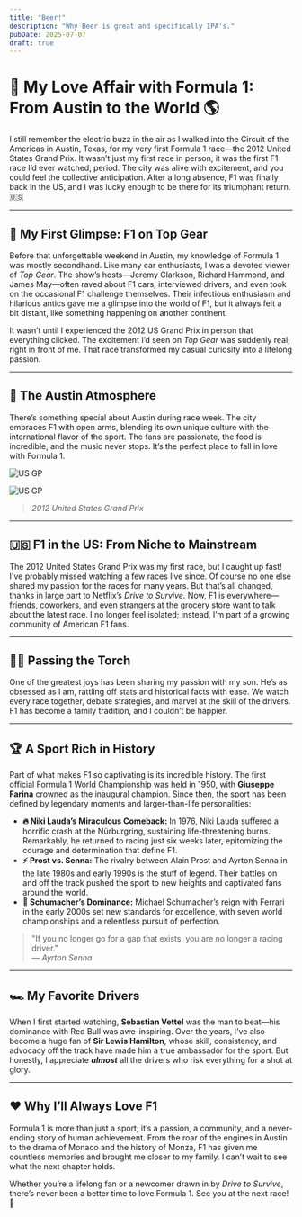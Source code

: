 ```yaml
---
title: "Beer!"
description: "Why Beer is great and specifically IPA's."
pubDate: 2025-07-07
draft: true
---
```


# 🏁 My Love Affair with Formula 1: From Austin to the World 🌎

I still remember the electric buzz in the air as I walked into the Circuit of the Americas in Austin, Texas, for my very first Formula 1 race—the 2012 United States Grand Prix. It wasn’t just my first race in person; it was the first F1 race I’d ever watched, period. The city was alive with excitement, and you could feel the collective anticipation. After a long absence, F1 was finally back in the US, and I was lucky enough to be there for its triumphant return. 🇺🇸

---

## 👀 My First Glimpse: F1 on Top Gear

Before that unforgettable weekend in Austin, my knowledge of Formula 1 was mostly secondhand. Like many car enthusiasts, I was a devoted viewer of *Top Gear*. The show’s hosts—Jeremy Clarkson, Richard Hammond, and James May—often raved about F1 cars, interviewed drivers, and even took on the occasional F1 challenge themselves. Their infectious enthusiasm and hilarious antics gave me a glimpse into the world of F1, but it always felt a bit distant, like something happening on another continent.

It wasn’t until I experienced the 2012 US Grand Prix in person that everything clicked. The excitement I’d seen on *Top Gear* was suddenly real, right in front of me. That race transformed my casual curiosity into a lifelong passion.

---

## 🎉 The Austin Atmosphere

There’s something special about Austin during race week. The city embraces F1 with open arms, blending its own unique culture with the international flavor of the sport. The fans are passionate, the food is incredible, and the music never stops. It’s the perfect place to fall in love with Formula 1.

![US GP](https://qmpdliftraf4pov3.public.blob.vercel-storage.com/2012usgp-4fBWNYkZf6xtpWdv5ceiXuGQCxx30C.webp)

![US GP](https://qmpdliftraf4pov3.public.blob.vercel-storage.com/2012usgp%282%29-ckC9vhKHgWr8si65shjIAjS13Vhk6F.webp)
> *2012 United States Grand Prix*

---

## 🇺🇸 F1 in the US: From Niche to Mainstream

The 2012 United States Grand Prix was my first race, but I caught up fast! I've probably missed watching a few races live since. Of course no one else shared my passion for the races for many years. But that’s all changed, thanks in large part to Netflix’s *Drive to Survive*. Now, F1 is everywhere—friends, coworkers, and even strangers at the grocery store want to talk about the latest race. I no longer feel isolated; instead, I’m part of a growing community of American F1 fans.

---

## 👨‍👦 Passing the Torch

One of the greatest joys has been sharing my passion with my son. He’s as obsessed as I am, rattling off stats and historical facts with ease. We watch every race together, debate strategies, and marvel at the skill of the drivers. F1 has become a family tradition, and I couldn’t be happier.

---

## 🏆 A Sport Rich in History

Part of what makes F1 so captivating is its incredible history. The first official Formula 1 World Championship was held in 1950, with **Giuseppe Farina** crowned as the inaugural champion. Since then, the sport has been defined by legendary moments and larger-than-life personalities:

- **🔥 Niki Lauda’s Miraculous Comeback:** In 1976, Niki Lauda suffered a horrific crash at the Nürburgring, sustaining life-threatening burns. Remarkably, he returned to racing just six weeks later, epitomizing the courage and determination that define F1.
- **⚡ Prost vs. Senna:** The rivalry between Alain Prost and Ayrton Senna in the late 1980s and early 1990s is the stuff of legend. Their battles on and off the track pushed the sport to new heights and captivated fans around the world.
- **🏅 Schumacher’s Dominance:** Michael Schumacher’s reign with Ferrari in the early 2000s set new standards for excellence, with seven world championships and a relentless pursuit of perfection.

> "If you no longer go for a gap that exists, you are no longer a racing driver."  
> — *Ayrton Senna*

---

## 🏎️ My Favorite Drivers

When I first started watching, **Sebastian Vettel** was the man to beat—his dominance with Red Bull was awe-inspiring. Over the years, I’ve also become a huge fan of **Sir Lewis Hamilton**, whose skill, consistency, and advocacy off the track have made him a true ambassador for the sport. But honestly, I appreciate ***almost*** all the drivers who risk everything for a shot at glory.

---

## ❤️ Why I’ll Always Love F1

Formula 1 is more than just a sport; it’s a passion, a community, and a never-ending story of human achievement. From the roar of the engines in Austin to the drama of Monaco and the history of Monza, F1 has given me countless memories and brought me closer to my family. I can’t wait to see what the next chapter holds.

Whether you’re a lifelong fan or a newcomer drawn in by *Drive to Survive*, there’s never been a better time to love Formula 1. See you at the next race! 🏁
